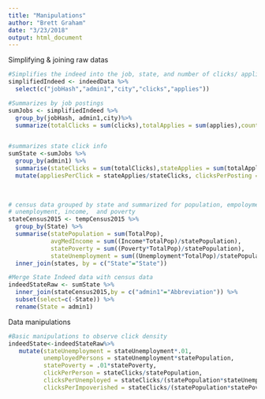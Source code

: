 ```yaml
---
title: "Manipulations"
author: "Brett Graham"
date: "3/23/2018"
output: html_document
---
```

Simplifying & joining raw datas
```r
#Simplifies the indeed into the job, state, and number of clicks/ applications  
simplifiedIndeed <- indeedData %>%
  select(c("jobHash","admin1","city","clicks","applies"))
```

```r
#Summarizes by job postings
sumJobs <- simplifiedIndeed %>%
  group_by(jobHash, admin1,city)%>%
  summarize(totalClicks = sum(clicks),totalApplies = sum(applies),count = n())
```

```r

```


```r
#summarizes state click info
sumState <-sumJobs %>%
  group_by(admin1) %>%
  summarise(stateClicks = sum(totalClicks),stateApplies = sum(totalApplies),jobPostings = sum(count)) %>%
  mutate(appliesPerClick = stateApplies/stateClicks, clicksPerPosting = stateClicks/jobPostings)
  
  
```

```r
# census data grouped by state and summarized for population, empoloyment,
# unemployment, income,  and poverty
stateCensus2015 <- tempCensus2015 %>%
  group_by(State) %>%
  summarise(statePopulation = sum(TotalPop), 
            avgMedIncome = sum((Income*TotalPop)/statePopulation), 
            statePoverty = sum((Poverty*TotalPop)/statePopulation), 
            stateUnemployment = sum((Unemployment*TotalPop)/statePopulation)) %>%
  inner_join(states, by = c("State"="State"))
```

```r
#Merge State Indeed data with census data
indeedStateRaw <- sumState %>%
  inner_join(stateCensus2015,by = c("admin1"="Abbreviation")) %>%
  subset(select=c(-State)) %>%
  rename(State = admin1)
```

Data manipulations

```r
#Basic manipulations to observe click density
indeedState<-indeedStateRaw%>%
   mutate(stateUnemployment = stateUnemployment*.01,
          unemployedPersons = stateUnemployment*statePopulation,
          statePoverty = .01*statePoverty,
          clickPerPerson = stateClicks/statePopulation,
          clicksPerUnemployed = stateClicks/(statePopulation*stateUnemployment),
          clicksPerImpoverished = stateClicks/(statePopulation*statePoverty))
```


